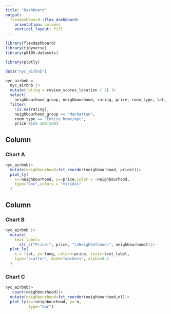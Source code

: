 ```yaml
---
title: "Dashboard"
output: 
  flexdashboard::flex_dashboard:
    orientation: columns
    vertical_layout: fill
---
```


```r
library(flexdashboard)
library(tidyverse)
library(p8105.datasets)

library(plotly)
```

```r
data("nyc_airbnb")

nyc_airbnb = 
  nyc_airbnb |> 
  mutate(rating = review_scores_location / 2) |>
  select(
    neighbourhood_group, neighbourhood, rating, price, room_type, lat, long) |>
  filter(
    !is.na(rating), 
    neighbourhood_group == "Manhattan",
    room_type == "Entire home/apt",
    price %in% 100:500)
```


Column {data-width=650}
-----------------------------------------------------------------------

### Chart A

```r
nyc_airbnb|>
  mutate(neighbourhood=fct_reorder(neighbourhood, price))|>
  plot_ly(
    x=~neighbourhood, y=~price,color = ~neighbourhood,
    type="box",colors = "viridis"
  )
```

Column {data-width=350}
-----------------------------------------------------------------------

### Chart B

```r
nyc_airbnb |>
  mutate(
    text_label=
      str_c("Price:", price, "\nNeighbothood:", neighbourhood))|>
  plot_ly(
    x = ~lat, y=~long, color=~price, text=~text_label,
    type="scatter", mode="markers", alpha=0.5
  )
```

### Chart C

```r
nyc_airbnb|>
   count(neighbourhood)|>
  mutate(neighbourhood=fct_reorder(neighbourhood,n))|>
  plot_ly(x=~neighbourhood, y=~n,
          type="bar")
```

